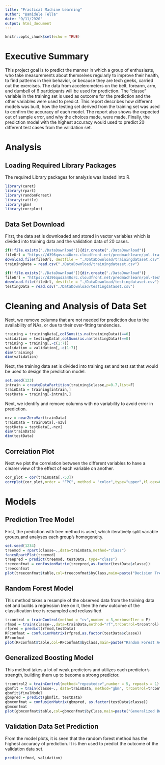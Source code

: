 ```yaml
---
title: "Practical Machine Learning"
author: "Bamidele Tella"
date: "9/11/2020"
output: html_document
---
```


```r
knitr::opts_chunk$set(echo = TRUE)
```
# Executive Summary
This project goal is to predict the manner in which a group of enthusiasts, who take measurements about themselves regularly to improve their health, to find patterns in their behavior, or because they are tech geeks, carried out the exercises. The data from accelerometers on the belt, forearm, arm, and dumbell of 6 participants will be used for prediction. The "classe" variable in the training set is used as outcome for the prediction and the other variables were used to predict. This report describes how different models was built, how the testing set derived from the training set was used to confirm the accuracy of each model. The report also shows the expected out of sample error, and why the choices made, were made. Finally, the prediction model with the highest accuracy would used to predict 20 different test cases from the validation set.

# Analysis
## Loading Required Library Packages
The required Library packages for analysis was loaded into R.
```r
library(caret)
library(rpart)
library(randomForest)
library(rattle)
library(gbm)
library(corrplot)
```

## Data Set Download
First, the data set is downloaded and stored in vector variables which is divided into training data and the validation data of 20 cases.
```r
if(!file.exists("./DataDownload")){dir.create("./DataDownload")}
fileUrl = "https://d396qusza40orc.cloudfront.net/predmachlearn/pml-training.csv"
download.file(fileUrl, destfile = "./DataDownload/trainingdataset.csv")
trainingData = read.csv("./DataDownload/trainingdataset.csv")

if(!file.exists("./DataDownload")){dir.create("./DataDownload")}
fileUrl = "https://d396qusza40orc.cloudfront.net/predmachlearn/pml-testing.csv"
download.file(fileUrl, destfile = "./DataDownload/testingdataset.csv")
testingData = read.csv("./DataDownload/testingdataset.csv")
```

# Cleaning and Analysis of Data Set
Next, we remove columns that are not needed for prediction due to the availability of NAs, or due to their over-fitting tendencies.
```r
training = trainingData[,colSums(is.na(trainingData))==0]
validation = testingData[,colSums(is.na(testingData))==0]
training = training[,-c(1:7)]
validation = validation[,-c(1:7)]
dim(training)
dim(validation)
```

Next, the training data set is divided into training set and test sat that would be used to design the prediction model. 
```r
set.seed(123)
intrain = createDataPartition(training$classe,p=0.7,list=F)
trainData = training[intrain,]
testData = training[-intrain,]
```

Next, we identify and remove columns with no variability to avoid error in prediction.
```r
nzv = nearZeroVar(trainData)
trainData = trainData[,-nzv]
testData = testData[,-nzv]
dim(trainData)
dim(testData)
```

## Correlation Plot
Next we plot the correlation between the different variables to have a clearer view of the effect of each variable on another.
```r
cor_plot = cor(trainData[,-53])
corrplot(cor_plot,order = "FPC", method = "color",type="upper",tl.cex=0.8,tl.col = rgb(0,0,0))
```

# Models
## Prediction Tree Model
First, the prediction with tree method is used, which iteratively split variable groups,and analyses each group's homogeneity.
```r
set.seed(1234)
treemod = rpart(classe~.,data=trainData,method="class") 
fancyRpartPlot(treemod)
treepred = predict(treemod, testData, type="class")
treeconfmat = confusionMatrix(treepred,as.factor(testData$classe))
treeconfmat
plot(treeconfmat$table,col=treeconfmat$byClass,main=paste("Decision Tree Accuracy =", round(treeconfmat$overall["Accuracy"],4)))
```

## Random Forest Model
This method takes a resample of the observed data from the training data set and builds a regression tree on it, then the new outcome of the classification tree is resampled and reclassified.
```r
trcontrol = trainControl(method = "cv",number = 3,verboseIter = F)
rfmod = train(classe~.,data=trainData,method="rf",trControl=trcontrol)
rfpred = predict(rfmod,testData)
RFconfmat = confusionMatrix(rfpred,as.factor(testData$classe))
RFconfmat
plot(RFconfmat$table,col=RFconfmat$byClass,main=paste("Random Forest Accuracy =",round(RFconfmat$overall["Accuracy"],4)))
```

## Generalized Boosting Model
This method takes a lot of weak predictors and utilizes each predictor's strength, building them up to become a strong predictor.
```r
trcontrol2 = trainControl(method="repeatedcv",number = 5, repeats = 1)
gbmfit = train(classe~., data=trainData, method="gbm", trControl=trcontrol2,verbose=F)
gbmfit$finalModel
gbmpred = predict(gbmfit, testData)
gbmconfmat = confusionMatrix(gbmpred, as.factor(testData$classe))
gbmconfmat
plot(gbmconfmat$table,col=gbmconfmat$byClass,main=paste("Generalized Boosted Model Accuracy =",round(gbmconfmat$overall["Accuracy"],4)))
```

## Validation Data Set Prediction
From the model plots, it is seen that the random forest method has the highest accuracy of prediction. It is then used to predict the outcome of the validation data set.
```r
predict(rfmod, validation)
```





